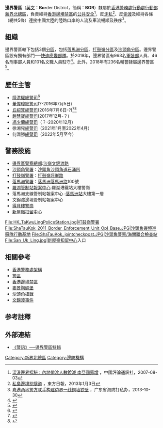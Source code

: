 {{Pathnav|香港警務處|香港警務處架構|行動處|行動部|警察總區|新界北總區|frame=1}}
{{Infobox law enforcement agency
|unit_name= 邊界警區<br />{{lang|en|Border District}}
|image=
|caption=
|country= {{HK}}
|type= 
|branch= [[香港警務處|香港警務處]]
|dates= 
|specialization= [[香港邊境禁區|香港邊境禁區]][[香港治安|治安]]
|command_structure= [[行動處|行動處]][[行動部|行動部]][[新界北總區|新界北總區]]
|size= 近1千名
|garrison=新界[[沙嶺|沙嶺]][[文錦渡路|文錦渡路]]邊界區警察總部
|ceremonial_chief=
|nickname= 
|motto= 
|colors= 
|march=
|mascot=
|battles= *[[六七暴動|六七暴動]]
**[[沙頭角槍戰|沙頭角槍戰]]
**[[文錦渡事件|文錦渡事件]]
|current_commander= [[馮少蘭|馮少蘭]][[總警司|總警司]]
|notable_commanders=
|anniversaries= 
|decorations=
|identification_symbol=
|identification_symbol_label=
}}
'''邊界警區'''（[[英文|英文]]：'''Bor'''der District，簡稱：'''BOR'''）隸屬於[[香港警務處|香港警務處]][[行動處|行動處]][[行動部|行動部]][[新界北總區|新界北總區]]，負責維持[[香港邊境禁區|香港邊境禁區]]的[[公共安全|公共安全]]<ref>[http://hk.crntt.com/doc/1004/2/2/7/100422726.html?coluid=7&kindid=0&docid=100422726 深港邊界探秘：內地偷渡人數銳減 南亞國家增] {{Wayback|url=http://hk.crntt.com/doc/1004/2/2/7/100422726.html?coluid=7&kindid=0&docid=100422726 |date=20201213220119 }}，中國評論通訊社，2007-08-03</ref>，反[[走私|走私]]<ref>[http://orientaldaily.on.cc/cnt/news/20130103/00174_001.html 私梟邊境挖隧道] {{Wayback|url=http://orientaldaily.on.cc/cnt/news/20130103/00174_001.html |date=20201213220102 }}，東方日報，2013年1月3日</ref>、反[[偷渡|偷渡]]及維持各條（總共5條）連接[[中國大陸|中國大陸]]的陸路口岸的人流及車流暢順及秩序<ref>[http://www.dsb.gov.cn/News/zhili/qyhz/201310/20131030105908_20266.html 粤港两地警方联手构建边界一线铜墙铁壁] {{Wayback|url=http://www.dsb.gov.cn/News/zhili/qyhz/201310/20131030105908_20266.html |date=20150610050248 }}，广东省海防打私办，2013-10-30</ref>。

==組織==
邊界警區轄下包括3個[[分區|分區]]，包括[[落馬洲分區|落馬洲分區]]、[[打鼓嶺分區|打鼓嶺分區]]及[[沙頭角分區|沙頭角分區]]。邊界警區設有獨有部門──[[快速應變部隊|快速應變部隊]]。於2018年，邊界警區有963名[[軍裝部|軍裝部]]人員、46名刑事部人員和101名文職人員駐守<ref>{{cite web |author1=[[香港警務處|香港警務處]] |title=2018 香港警察年報 |url=https://www.police.gov.hk/info/review/2018/tc/hkpf_tchi11.html#p01 |publisher=[[政府物流服務署|政府物流服務署]] |accessdate=2020-02-25 |archive-date=2020-12-13 |archive-url=https://web.archive.org/web/20201213220112/https://www.police.gov.hk/info/review/2018/tc/hkpf_tchi11.html#p01 |dead-url=no }}</ref>。此外，2018年有236名輔警隷屬邊界警區<ref>{{cite web |author1=[[香港警務處|香港警務處]] |title=2018 香港警察年報 |url=https://www.police.gov.hk/info/review/2018/tc/hkpf_tchi11.html#p07 |publisher=[[政府物流服務署|政府物流服務署]] |accessdate=2020-02-25 |archive-date=2020-12-13 |archive-url=https://web.archive.org/web/20201213220112/https://www.police.gov.hk/info/review/2018/tc/hkpf_tchi11.html#p07 |dead-url=no }}</ref>。

==歷任主管==
{{動態列表}}
*[[陸洪權|陸洪權]][[總警司|總警司]]<ref>{{cite book |author1=劉蜀永 |author2=蘇萬興 |title=蓮麻坑村志 |date=2015-07-01 |publisher=中華書局(香港)有限公司 |isbn=978-988-8340-63-7 |page=295 |url=https://books.google.com.hk/books?id=ukGrCgAAQBAJ&pg=PA296&lpg=PA296&dq=%E9%82%8A%E5%A2%83%E8%AD%A6%E5%8D%80%E6%8C%87%E6%8F%AE%E5%AE%98&source=bl&ots=7FBaFqLbUf&sig=ACfU3U3mykuKZEAqt08AkRioHVlolChLuw&hl=zh-TW&sa=X&ved=2ahUKEwjNmdDknuznAhVEMd4KHUhJANM4HhDoATAJegQIChAB#v=onepage&q=%E9%82%8A%E5%A2%83%E8%AD%A6%E5%8D%80%E6%8C%87%E6%8F%AE%E5%AE%98&f=false |accessdate=2020-02-25 |archive-date=2020-12-13 |archive-url=https://web.archive.org/web/20201213220137/https://books.google.com.hk/books?id=ukGrCgAAQBAJ&pg=PA296&lpg=PA296&dq=%E9%82%8A%E5%A2%83%E8%AD%A6%E5%8D%80%E6%8C%87%E6%8F%AE%E5%AE%98&source=bl&ots=7FBaFqLbUf&sig=ACfU3U3mykuKZEAqt08AkRioHVlolChLuw&hl=zh-TW&sa=X&ved=2ahUKEwjNmdDknuznAhVEMd4KHUhJANM4HhDoATAJegQIChAB#v=onepage&q=%E9%82%8A%E5%A2%83%E8%AD%A6%E5%8D%80%E6%8C%87%E6%8F%AE%E5%AE%98&f=false |dead-url=no }}</ref>
*[[董偉璋|董偉璋]][[總警司|總警司]](?-2016年7月5日)
*[[丘紹箕|丘紹箕]][[總警司|總警司]](2016年7月6日-?)<ref>{{cite news |title=旺角暴亂警指揮官改調邊界 |url=https://orientaldaily.on.cc/cnt/news/20160715/mobile/odn-20160715-0715_00176_046.html |accessdate=2020-02-25 |work=[[東方日報_(香港)|東方日報 (香港)]] |date=2016-07-15 |archive-date=2020-12-13 |archive-url=https://web.archive.org/web/20201213221334/https://orientaldaily.on.cc/cnt/news/20160715/mobile/odn-20160715-0715_00176_046.html |dead-url=no }}</ref><ref>{{cite news |title=旺角騷亂指揮官　調任「守邊境」 |url=https://hk.news.appledaily.com/local/daily/article/20160715/19695727 |accessdate=2020-02-25 |work=[[蘋果日報|蘋果日報]] |date=2016-07-15 |archive-date=2020-02-25 |archive-url=https://web.archive.org/web/20200225081859/https://hk.news.appledaily.com/local/daily/article/20160715/19695727 |dead-url=no }}</ref>
*[[趙慧寶|趙慧寶]][[總警司|總警司]](2017年12月-？)
*[[馮少蘭|馮少蘭]][[總警司|總警司]]（？-2020年12月）
*徐湘兒[[總警司|總警司]]（2021年1月至2022年4月）
*何潤勝[[總警司|總警司]]（2022年5月至今）

==警務設施==
*[[邊界區警察總部|邊界區警察總部]]:[[沙嶺|沙嶺]][[文錦渡路|文錦渡路]]
*[[沙頭角警署|沙頭角警署]]：[[沙頭角|沙頭角]][[沙頭角道|沙頭角道]][[石涌凹|石涌凹]]
*[[打鼓嶺警署|打鼓嶺警署]]：[[打鼓嶺_(北區)|打鼓嶺]][[坪輋路|坪輋路]]
*[[落馬洲警署|落馬洲警署]]：[[落馬洲|落馬洲]][[落馬洲路|落馬洲路]]100號
*[[羅湖管制站報案中心|羅湖管制站報案中心]]:羅湖港鐵站大樓警崗
*落馬洲支線管制站報案中心 :[[落馬洲站|落馬洲站]]大樓第一層
*文錦渡邊境管制站報案中心 
*[[得月樓警崗|得月樓警崗]]
*[[新屋嶺扣留中心|新屋嶺扣留中心]]
<gallery>
File:HK_TaKwuLingPoliceStation.jpg|打鼓嶺警署
File:ShaTauKok_2011_Border_Enforcement_Unit_Opl_Base.JPG|沙頭角邊境巡邏隊行動基地
File:ShaTauKok_jointcheckpost.JPG|沙頭角警察/海關聯合檢查站
File:San_Uk_Ling.jpg|[[新屋嶺扣留中心|新屋嶺扣留中心]]入口
</gallery>

==相關參考==
*[[香港警務處架構|香港警務處架構]]
*[[警區|警區]]
*[[香港邊境禁區|香港邊境禁區]]
*[[麥景陶碉堡|麥景陶碉堡]]
*[[沙頭角槍戰|沙頭角槍戰]]
*[[文錦渡事件|文錦渡事件]]

== 参考註釋 ==
{{reflist}}

==外部連結==
*[http://programme.rthk.org.hk/rthk/tv/programme.php?name=tv/police_magazine&d=2011-02-12&p=865&e=130671&m=episode 《警訊》──邊界警區特輯] {{Wayback|url=http://programme.rthk.org.hk/rthk/tv/programme.php?name=tv%2Fpolice_magazine&d=2011-02-12&p=865&e=130671&m=episode |date=20160304193549 }}


{{Portal|香港|警察与执法}}
{{香港警務處架構}}

[[Category:新界北總區|Category:新界北總區]]
[[Category:邊防機構|Category:邊防機構]]